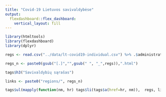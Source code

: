 ```yaml
---
title: "Covid-19 Lietuvos savivaldybėse"
output: 
  flexdashboard::flex_dashboard:
    vertical_layout: fill
---
```


```r
library(htmltools)
library(flexdashboard)
library(dplyr)
```


```r
regs <- read.csv("../data/lt-covid19-individual.csv") %>% .$administrative_level_3 %>% unique %>% sort

regs_n <- paste0(gsub("[.]","",gsub(" ", "_",regs)),".html")

tags$h3("Savivaldybių sąrašas")

links <- paste0("regions/", regs_n)

tags$ul(mapply(function(nm, hr) tags$li(tags$a(href=hr, nm)),  regs, links, SIMPLIFY = FALSE))

```



